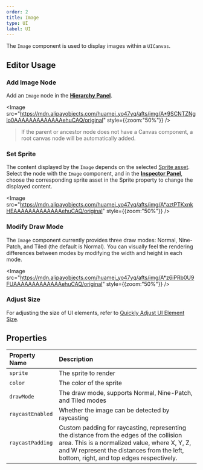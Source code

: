 ```yaml
---
order: 2
title: Image
type: UI
label: UI
---
```


The `Image` component is used to display images within a `UICanvas`.

## Editor Usage

### Add Image Node

Add an `Image` node in the **[Hierarchy Panel](/docs/interface/hierarchy/)**.

<Image src="https://mdn.alipayobjects.com/huamei_yo47yq/afts/img/A*9SCNTZNglo0AAAAAAAAAAAAAehuCAQ/original" style={{zoom:"50%"}} />

> If the parent or ancestor node does not have a Canvas component, a root canvas node will be automatically added.

### Set Sprite

The content displayed by the `Image` depends on the selected [Sprite asset](). Select the node with the `Image` component, and in the **[Inspector Panel](/docs/interface/inspector)**, choose the corresponding sprite asset in the Sprite property to change the displayed content.

<Image src="https://mdn.alipayobjects.com/huamei_yo47yq/afts/img/A*aztPTKxnkHEAAAAAAAAAAAAAehuCAQ/original" style={{zoom:"50%"}} />

### Modify Draw Mode

The `Image` component currently provides three draw modes: Normal, Nine-Patch, and Tiled (the default is Normal). You can visually feel the rendering differences between modes by modifying the width and height in each mode.

<Image src="https://mdn.alipayobjects.com/huamei_yo47yq/afts/img/A*z6iPRb0U9FUAAAAAAAAAAAAAehuCAQ/original" style={{zoom:"50%"}} />

### Adjust Size

For adjusting the size of UI elements, refer to [Quickly Adjust UI Element Size](/docs/UI/quickStart/transform).

## Properties

| Property Name      | Description                                         |
| :----------------- | :-------------------------------------------------- |
| `sprite`           | The sprite to render                                |
| `color`            | The color of the sprite                             |
| `drawMode`         | The draw mode, supports Normal, Nine-Patch, and Tiled modes |
| `raycastEnabled`   | Whether the image can be detected by raycasting    |
| `raycastPadding`   | Custom padding for raycasting, representing the distance from the edges of the collision area. This is a normalized value, where X, Y, Z, and W represent the distances from the left, bottom, right, and top edges respectively. |
